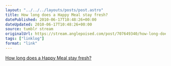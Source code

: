 ```yaml
---
layout: "../../../layouts/posts/post.astro"
title: How long does a Happy Meal stay fresh?
datePublished: 2010-06-17T10:48:26+00:00
dateUpdated: 2010-06-17T10:48:26+00:00
source: tumblr stream
originalUrl: https://stream.anglepoised.com/post/707649340/how-long-does-a-happy-meal-stay-fresh
tags: ["linklog"]
format: "link"
---
```


[How long does a Happy Meal stay fresh?][1]

[1]: http://www.getfitokc.com/2010/05/04/how-long-can-does-happy-meal-stay-fresh/
